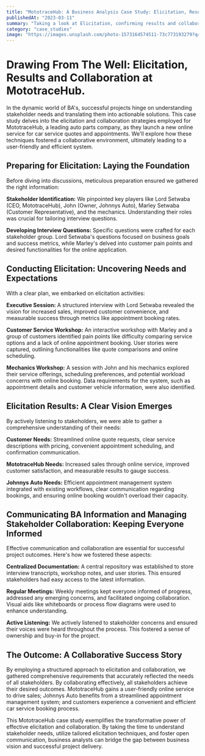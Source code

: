 ```yaml
---
title: "MototraceHub: A Business Analysis Case Study: Elicitation, Results and Collaboration"
publishedAt: "2023-03-11"
summary: "Taking a look at Elicitation, confirming results and collaboration using MototraceHub as a case study"
category: "case_studies"
image: "https://images.unsplash.com/photo-1573164574511-73c773193279?q=80&w=1469&auto=format&fit=crop&ixlib=rb-4.0.3&ixid=M3wxMjA3fDB8MHxwaG90by1wYWdlfHx8fGVufDB8fHx8fA%3D%3D"
---
```

# Drawing From The Well: Elicitation, Results and Collaboration at MototraceHub.

In the dynamic world of BA's, successful projects hinge on understanding stakeholder needs and translating them into actionable solutions. This case study delves into the elicitation and collaboration strategies employed for MototraceHub, a leading auto parts company, as they launch a new online service for car service quotes and appointments. We'll explore how these techniques fostered a collaborative environment, ultimately leading to a user-friendly and efficient system.

## Preparing for Elicitation: Laying the Foundation

Before diving into discussions, meticulous preparation ensured we gathered the right information:

**Stakeholder Identification:** We pinpointed key players like Lord Setwaba (CEO, MototraceHub), John (Owner, Johnnys Auto), Marley Setwaba (Customer Representative), and the mechanics. Understanding their roles was crucial for tailoring interview questions.

**Developing Interview Questions:**  Specific questions were crafted for each stakeholder group. Lord Setwaba's questions focused on business goals and success metrics, while Marley's delved into customer pain points and desired functionalities for the online application.

## Conducting Elicitation: Uncovering Needs and Expectations

With a clear plan, we embarked on elicitation activities:

**Executive Session:** A structured interview with Lord Setwaba revealed the vision for increased sales, improved customer convenience, and measurable success through metrics like appointment booking rates.

**Customer Service Workshop:** An interactive workshop with Marley and a group of customers identified pain points like difficulty comparing service options and a lack of online appointment booking. User stories were captured, outlining functionalities like quote comparisons and online scheduling.

**Mechanics Workshop:** A session with John and his mechanics explored their service offerings, scheduling preferences, and potential workload concerns with online booking. Data requirements for the system, such as appointment details and customer vehicle information, were also identified.

## Elicitation Results: A Clear Vision Emerges

By actively listening to stakeholders, we were able to gather a comprehensive understanding of their needs:

**Customer Needs:** Streamlined online quote requests, clear service descriptions with pricing, convenient appointment scheduling, and confirmation communication.

**MototraceHub Needs:** Increased sales through online service, improved customer satisfaction, and measurable results to gauge success.

**Johnnys Auto Needs:** Efficient appointment management system integrated with existing workflows, clear communication regarding bookings, and ensuring online booking wouldn't overload their capacity.

## Communicating BA Information and Managing Stakeholder Collaboration: Keeping Everyone Informed

Effective communication and collaboration are essential for successful project outcomes. Here's how we fostered these aspects:

**Centralized Documentation:** A central repository was established to store interview transcripts, workshop notes, and user stories. This ensured stakeholders had easy access to the latest information.

**Regular Meetings:** Weekly meetings kept everyone informed of progress, addressed any emerging concerns, and facilitated ongoing collaboration. Visual aids like whiteboards or process flow diagrams were used to enhance understanding.

**Active Listening:**  We actively listened to stakeholder concerns and ensured their voices were heard throughout the process. This fostered a sense of ownership and buy-in for the project.

## The Outcome: A Collaborative Success Story

By employing a structured approach to elicitation and collaboration, we gathered comprehensive requirements that accurately reflected the needs of all stakeholders. By collaborating effectively, all stakeholders achieve their desired outcomes. MototraceHub gains a user-friendly online service to drive sales; Johnnys Auto benefits from a streamlined appointment management system; and customers experience a convenient and efficient car service booking process.

This MototraceHub case study exemplifies the transformative power of effective elicitation and collaboration. By taking the time to understand stakeholder needs, utilize tailored elicitation techniques, and foster open communication, business analysts can bridge the gap between business vision and successful project delivery. 